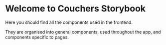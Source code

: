
<Meta title="Couchers Storybook" />

# Welcome to Couchers Storybook

Here you should find all the components used in the frontend.

They are organised into general components, used throughout the app, and components specific to pages.
